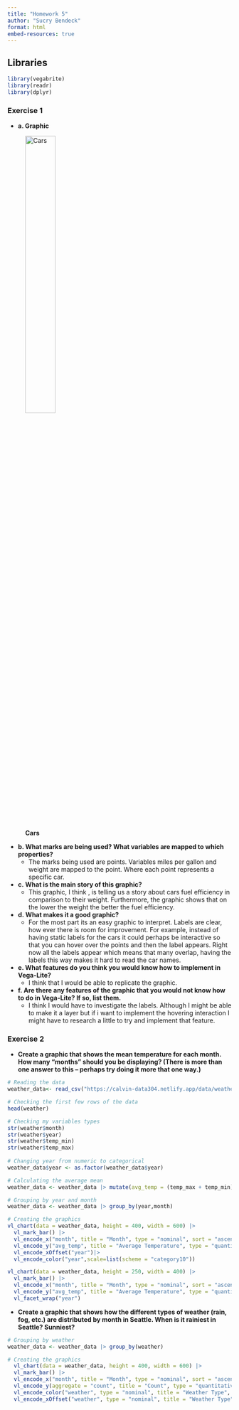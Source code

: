 ```yaml
---
title: "Homework 5"
author: "Sucry Bendeck"
format: html
embed-resources: true
---
```


## Libraries


```r
library(vegabrite)
library(readr)
library(dplyr)
```

### Exercise 1

- **a. Graphic**

![**Cars**](https://r-graph-gallery.com/275-add-text-labels-with-ggplot2_files/figure-html/thecode2-1.png){width=40%}

- **b. What marks are being used? What variables are mapped to which properties?**
   - The marks being used are points. Variables miles per gallon and weight are mapped to the point. Where each point represents a specific car. 
   
- **c. What is the main story of this graphic?**
  - This graphic, I think , is telling us a story about cars fuel efficiency in comparison to their weight. Furthermore, the graphic shows that on the lower the weight  the better the fuel efficiency.
  
- **d. What makes it a good graphic?**
  - For the most part its an easy graphic to interpret. Labels are clear, how ever there is room for improvement. For example, instead of having static labels for the cars it could perhaps be interactive so that you can hover over the points and then the label appears. Right now all the labels appear which means that many overlap, having the labels this way makes it hard to read the car names. 
  
- **e. What features do you think you would know how to implement in Vega-Lite?**
  - I think that I would be able to replicate the graphic.
  
- **f. Are there any features of the graphic that you would not know how to do in Vega-Lite? If so, list them.**
  -  I think I would have to investigate the labels. Although I might be able to make it a layer but if i want to implement the hovering interaction I might have to research a little to try and implement that feature. 

### Exercise 2

- **Create a graphic that shows the mean temperature for each month. How many “months” should you be displaying? (There is more than one answer to this – perhaps try doing it more that one way.)**

```r
# Reading the data
weather_data<- read_csv("https://calvin-data304.netlify.app/data/weather-with-dates.csv")

# Checking the first few rows of the data
head(weather)

# Checking my variables types
str(weather$month)
str(weather$year)
str(weather$temp_min)
str(weather$temp_max)
 
# Changing year from numeric to categorical
weather_data$year <- as.factor(weather_data$year)

# Calculating the average mean
weather_data <- weather_data |> mutate(avg_temp = (temp_max + temp_min)/2)

# Grouping by year and month
weather_data <- weather_data |> group_by(year,month)

# Creating the graphics
vl_chart(data = weather_data, height = 400, width = 600) |>
  vl_mark_bar() |>
  vl_encode_x("month", title = "Month", type = "nominal", sort = "ascending") |>
  vl_encode_y("avg_temp", title = "Average Temperature", type = "quantitative", aggregate = "mean" )|>
  vl_encode_xOffset("year")|>
  vl_encode_color("year",scale=list(scheme = "category10"))

vl_chart(data = weather_data, height = 250, width = 400) |>
  vl_mark_bar() |>
  vl_encode_x("month", title = "Month", type = "nominal", sort = "ascending") |>
  vl_encode_y("avg_temp", title = "Average Temperature", type = "quantitative", aggregate = "mean" )|>
  vl_facet_wrap("year")


```


- **Create a graphic that shows how the different types of weather (rain, fog, etc.) are distributed by month in Seattle. When is it rainiest in Seattle? Sunniest?**

```r
# Grouping by weather
weather_data <- weather_data |> group_by(weather)

# Creating the graphics
  vl_chart(data = weather_data, height = 400, width = 600) |>
  vl_mark_bar() |>
  vl_encode_x("month", title = "Month", type = "nominal", sort = "ascending") |>
  vl_encode_y(aggregate = "count", title = "Count", type = "quantitative") |>
  vl_encode_color("weather", type = "nominal", title = "Weather Type", ) |>
  vl_encode_xOffset("weather", type = "nominal", title = "Weather Type")


```




